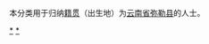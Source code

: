 {{Catnav|頁面分類|各種主題的頁面分類|依中国各省来作的分类|各地中国人|云南人|红河人}}
{{Catnav|頁面分類|人物|各國人物|中国人|各地中国人|云南人|红河人}}

本分类用于归纳[[籍贯|籍贯]]（出生地）为[[云南省|云南省]][[弥勒县|弥勒县]]的人士。

[[Category:红河人|*]]
[[Category:弥勒市|*]]